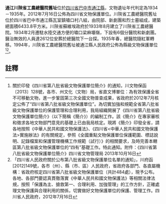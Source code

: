 {{msg:四川省文物保護單位
|名稱 = 通江川陝省工農總醫院舊址
|編號 = 456
|圖片 = 
|級別 = S8
|分類 = 
|時代 = 1934-1935年
|地点 = [[四川省|四川省]][[巴中市|巴中市]][[通江縣|通江縣]]
|坐標 =
|登錄 = 2012年7月16日
}}
'''通江川陝省工農總醫院舊址'''位於[[四川省|四川省]][[巴中市|巴中市]][[通江縣|通江縣]]，文物遺址年代判定為1934－1935年。2012年7月16日公佈為四川省文物保護單位。川陝省工農總醫院舊址位於四川省巴中市通江縣瓦室鎮嘯口村八組，由院部、新劇團和烈士墓組成，建築總面積6433.8平方米。川陝省蘇維埃政府於1933年8月建立了川陝省工農總醫院。1934年2月遷駐水陸交通方便的嘯口梁麻壩嶺，下設有6個分醫院和新劇團。醫治無效的人員達2612位安葬於總醫院下一台探。1935年春，總醫院隨紅軍轉移。1994年，川陝省工農總醫院舊址被通江縣人民政府公佈為縣級文物保護單位<ref>關於印發《四川省第八批省級文物保護單位簡介》的通知，川文物保函〔2013〕128號，各市、州文化（文物）局，省直文博單位：為有效保護全省不可移動文物，進一步鞏固第三次全國文物普查成果，省政府於2012年7月核定公佈了“四川省第八批省級文物保護單位”。為切實加強和規範全省第八批省級文物保護單位的保護管理和合理利用，我局組織開展了《四川省第八批省級文物保護單位簡介》（以下簡稱《簡介》）的編制工作。該《簡介》在專家審核和徵求各地文物部門意見的基礎上已由我局核定。現將《簡介》印發全省，請各地按照《中華人民共和國文物保護法》、《四川省<中華人民共和國文物保護法>實施辦法》的有關規定，參照《全國重點文物保護單位保護範圍、標誌說明、記錄檔案和保護管理機構工作規範（試行）》的相關要求，及時完善本轄區第八批省級文物保護單位的“四有”基礎工作。特此通知。附件：《四川省第八批省級文物保護單位簡介》四川省文物管理局  2013年10月16日</ref><ref>  「四川省人民政府關於公布第八批省級文物保護單位名單的通知」，川府函[2012]149號，各市（州）、縣（市、區）人民政府，省政府各部門、各直屬機構：省政府核定四川省第八批省級文物保護單位（共計484處），現予公布。各地、各部門要認真貫徹落實《中華人民共和國文物保護法》等相關法律法規，按照「保護為主、搶救第一、合理利用、加強管理」的工作方針，正確處理文物保護與合理利用的關係，切實做好文物保護單位的保護、管理工作。四川省人民政府，2012年7月16日</ref>。
==註釋==
{{reflist}}
{{文物保護單位小作品}}